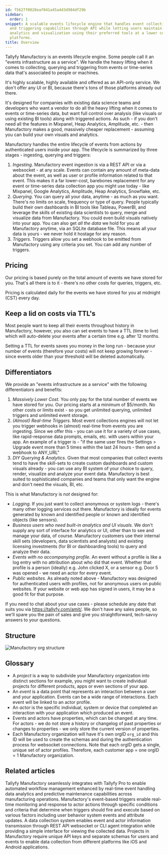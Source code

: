 ```yaml
---
id: f5627f0028eaf041a45a4d3d984df29b
sidebar:
  order: 1
snippet: A scalable events lifecycle engine that handles event collection querying
  and triggering capabilities through API while letting users maintain control over
  analytics and visualization using their preferred tools at a lower cost than traditional
  platforms.
title: Overview
---
```


Tallyfy Manufactory is an events lifecycle engine. Some people call it an "events infrastructure as a service". We handle the heavy lifting when it comes to collecting, querying and triggering from events or time-series data that's associated to people or machines.

It's highly scalable, highly available and offered as an API-only service. We don't offer any UI or BI, because there's tons of those platforms already out there.

It's designed for companies with existing data science teams and developers who want a vendor to do all the heavy lifting when it comes to events or time-series data, but want full control over analysis (like visuals or using existing BI tools) along with triggered actions. As such - if you don't need all the features in Mixpanel, Heap Analytics, Amplitude, etc. - then Manufactory makes a good, massively cheaper replacement - assuming you can build your own visuals and analytics.

Manufactory handles the entire lifecycle of events from actions by authenticated users inside your app. The lifecycle is summarized by three stages - ingesting, querying and triggers:

1. *Ingesting*. Manufactory event ingestion is via a REST API or via a websocket - at any scale. Events can contain any amount of meta-data about the event, as well as user or profile information related to that event. This makes it a far lower-cost, barebones replacement for any event or time-series data collection app you might use today - like Mixpanel, Google Analytics, Amplitude, Heap Analytics, Snowflake, etc.
2. *Querying*. You can query all your data, anytime - as much as you want. There's no limits on scale, frequency or type of query. People typically build their own dashboards in BI tools like Tableau, PowerBI, and leverage the skills of existing data scientists to query, merge and visualize data from Manufactory. You could even build visuals natively into your app. You can also get *all the data* we hold for you at Manufactory anytime, via an SQLite database file. This means all your data is yours - we never hold it hostage for any reason.
3. *Triggers*. Triggers allow you set a webhook to be emitted from Manufactory using any criteria you set. You can add any number of triggers.

## Pricing

Our pricing is based purely on the total amount of events we have stored for you. That's all there is to it - there's no other costs for queries, triggers, etc.

Pricing is calculated daily for the events we have stored for you at midnight (CST) every day.

## Keep a lid on costs via TTL's

Most people want to keep all their events throughout history in Manufactory, however, you also can set events to have a TTL (time to live) which will auto-delete your events after a certain time e.g. after 12 months.

Setting a TTL for events saves you money in the long run - because your number of events (therefore your costs) will not keep growing forever - since events older than your threshold will be deleted automatically.

## Differentiators

We provide an "events infrastructure as a service" with the following differentiators and benefits:

1. *Massively Lower Cost.* You only pay for the total number of events we have stored for you. Our pricing starts at a minimum of $5/month. No other costs or limits exist - so you get unlimited querying, unlimited triggers and unlimited event storage.
2. *(Almost) Real-time Triggers.* Most event collections engines will not let you trigger webhooks in (almost) real-time from events you are ingesting. Since we offer this - you can use it for a variety of use cases, like rapid-response data prompts, emails, etc. with users within your app. An example of a trigger is - "if the same user fires the Settings > Upgrade event more than 5 times within the last 24 hours - then send a webhook to ANY_URL"
3. *DIY Querying & Analytics.* Given that most companies that collect events tend to have the skill-sets to create custom dashboards and custom visuals already - you can use any BI system of your choice to query, render, visualize and analyze your event data. Manufactory is best suited to sophisticated companies and teams that only want the engine and don't need the visuals, BI, etc.

This is what Manufactory is *not* designed for:

* *Logging.* If you just want to collect anonymous or system logs - there's many other logging services out there. Manufactory is ideally for events generated by known and identified people or known and identified objects (like sensors).
* *Business users who need built-in analytics and UI visuals.* We don't supply any sort of interface for analytics or UI, other than to see and manage your data, of course. Manufactory customers use their internal skill sets (developers, data scientists and analysts) and existing licensing investments (for BI or dashboarding tools) to query and analyze their data.
* *Events with no accompanying profile.* An event without a profile is like a log entry with no attribution about who did that event. Whether that profile is a person (ideally) e.g. John clicked X, or a sensor e.g. Door 5 was opened - we need an actor for every event.
* *Public websites.* As already noted above - Manufactory was designed for authenticated users with profiles, not for anonymous users on public websites. If your website or web app has signed in users, it may be a good fit for that purpose.

If you need to chat about your use cases - please schedule any date that suits you via https://tallyfy.com/amit/. We don't have any sales people, so we'll spare you the pain of sales and give you straightforward, tech-savvy answers to your questions.

## Structure

![Manufactory org structure](https://screenshots.tallyfy.com/manufactory-org-structure-v1.png)

## Glossary

* A *project* is a way to subdivide your Manufactory organization into distinct sections for example, you might want to create individual projects for different products, apps or even sections of your app.
* An *event* is a data point that represents an interaction between a user and your application. Events can be a wide range of interactions. Each event will be linked to an actor profile.
* An *actor* is the specific individual, system or device that completed an interaction with your application which produced an event.
* Events and actors have properties, which can be changed at any time. For actors - we do not store a history or changelog of past properties or changes to properties - we only store the current version of properties.
* Each Manufactory organization will have it's own orgID `org_id` and this ID will be used to create the schemas and during the authentication process for websocket connections. Note that each orgID gets a single, unique set of actor profiles. Therefore, each customer app = one orgID = 1 Manufactory organization.


## Related articles
<CardGrid>
<LinkTitleCard header="<b>Manufactory > Use cases</b>" href="/products/manufactory/use-cases/" > Tallyfy Manufactory seamlessly integrates with Tallyfy Pro to enable automated workflow management enhanced by real-time event handling data analytics and predictive maintenance capabilities across manufacturing operations. </LinkTitleCard>
<LinkTitleCard header="<b>Manufactory > Triggers</b>" href="/products/manufactory/triggers/" > Manufactory's event-based triggers enable real-time monitoring and response to actor actions through specific conditions and criteria that determine when triggers should fire and execute based on various factors including user behavior system events and attribute updates. </LinkTitleCard>
<LinkTitleCard header="<b>Manufactory > Collector</b>" href="/products/manufactory/collector/" > A data collection system enables event and actor information transmission through REST API websocket or CLI agent integration while providing a simple interface for viewing the collected data. </LinkTitleCard>
<LinkTitleCard header="<b>Manufactory > Projects</b>" href="/products/manufactory/projects/" > Projects in Manufactory require unique API keys and separate schemas for users and events to enable data collection from different platforms like iOS and Android applications. </LinkTitleCard>
</CardGrid>
